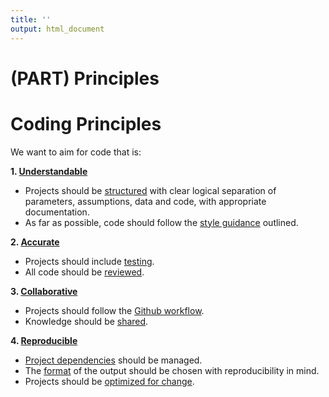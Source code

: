 ```yaml
---
title: ''
output: html_document
---
```


# (PART) Principles {-}

# Coding Principles {-#principles}

We want to aim for code that is:

**1. [Understandable](#understand)**  

* Projects should be [structured](#structure2) with clear logical separation of parameters, assumptions, data and code, with appropriate documentation.
* As far as possible, code should follow the [style guidance](#style) outlined.

**2. [Accurate](#accurate)**  

* Projects should include [testing](#unittest).
* All code should be [reviewed](#review).


**3. [Collaborative](#collaborate)**  

* Projects should follow the [Github workflow](#flow).
* Knowledge should be [shared](#knowledge).  


**4. [Reproducible](#reproduce)**  

* [Project dependencies](#projdep) should be managed.
* The [format](#format) of the output should be chosen with reproducibility in mind.
* Projects should be [optimized for change](#change).

